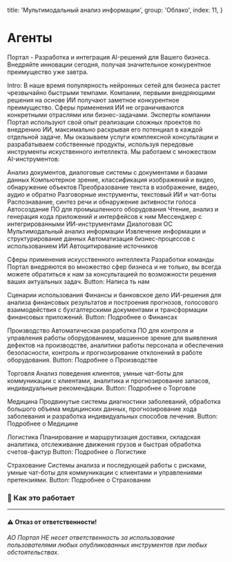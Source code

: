 
  title: 'Мультимодальный анализ информации',
  group: 'Облако',
  index: 11,
}

# Агенты
Портал - Разработка и интеграция AI-решений для Вашего бизнеса.
Внедряйте инновации сегодня, получая значительное  конкурентное преимущество уже завтра. 

Intro: В наше время популярность нейронных сетей для бизнеса растет чрезвычайно быстрыми темпами. Компании, первыми внедряющими решения на основе ИИ получают заметное конкурентное преимущество. 
Сферы применения ИИ не ограничиваются конкретными отраслями или бизнес-задачами. 
Эксперты компании Портал используют свой опыт реализации сложных проектов по внедрению ИИ, максимально раскрывая его потенциал в каждой отдельной задаче.
Мы оказываем услуги комплексной консультации и разрабатываем собственные продукты, используя передовые инструменты искуственного интеллекта. 
Мы работаем с множеством AI-инструментов:

Анализ документов, диалоговые системы с документами и базами данных	
Компьютерное зрение, классификация изображений и видео, обнаружение объектов
Преобразование текста в изображение, видео, аудио и обратно
Разговорные инструменты, текстовый ИИ и чат-боты
Распознавание, синтез речи и обнаружение активности голоса
Автосоздание ПО для промышленного оборудования
Чтение, анализ и генерация кода приложений и интерфейсов к ним
Мессенджер с интегрированными ИИ-инструментами
Диалоговая ОС
Мультимодальный анализ информации
Извлечение информации и структурирование данных
Автоматизация бизнес-процессов с использованием ИИ
Автоцитирование источников
   
   
Сферы применения искусственного интеллекта
Разработки команды Портал внедряются во множество сфер бизнеса и не только, вы всегда можете обратиться к нам за консультацией по возможности решения ваших актуальных задач. 
Button: Написа
​​ть нам

Сценарии использования
Финансы и банковское дело
ИИ-решения для анализа финансовых результатов и построения прогнозов, голосового взаимодействия с бухгалтерскими документами и трансформации финансовых приложений.
Button: Подробнее о Финансах

Производство
Автоматическая разработка ПО для контроля и управления работы оборудованием, машинное зрение для выявления дефектов на производстве, аналитики работы персонала и обеспечения безопасности, контроль и прогнозирование отклонений в работе оборудования. 
Button: Подробнее о Производстве

Торговля
Анализ поведения клиентов, умные чат-боты для коммуникации с клиентами, аналитика и прогнозирование запасов, индивидуальные рекомендации. 
Button: Подробнее о Торговле

Медицина 
Продвинутые системы диагностики заболеваний, обработка большого объема медицинских данных, прогнозирование хода заболевания и разработка индивидуальных способов лечения. 
Button: Подробнее о Медицине

Логистика
Планирование и маршрутизация доставки, складская аналитика, отслеживание движения грузов и быстрая обработка счетов-фактур
Button: Подробнее о Логистике

Страхование
Системы анализа и последующей работы с рисками, умные чат-боты для коммуникации с клиентами и управлениями претензиями.
Button: Подробнее о Страховании

### 🚗 Как это работает 


---

#### ⚠️ Отказ от ответственности!
###### АО Портал НЕ несет ответственность за использование пользователями любых опубликованных инструментов при любых обстоятельствах.

